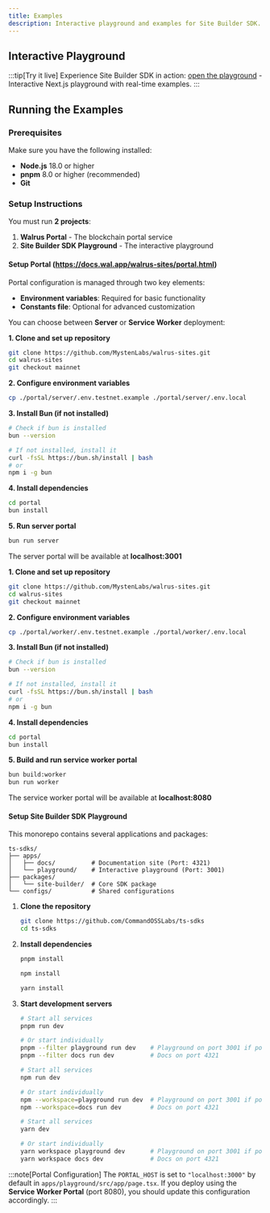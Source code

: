 ```yaml
---
title: Examples
description: Interactive playground and examples for Site Builder SDK.
---
```



## Interactive Playground

:::tip[Try it live]
Experience Site Builder SDK in action:
[open the playground](http://localhost:3001) - Interactive Next.js playground with real-time examples.
:::

## Running the Examples

### Prerequisites

Make sure you have the following installed:
- **Node.js** 18.0 or higher
- **pnpm** 8.0 or higher (recommended)
- **Git**

### Setup Instructions

You must run **2 projects**:
1. **Walrus Portal** - The blockchain portal service
2. **Site Builder SDK Playground** - The interactive playground

#### Setup Portal (https://docs.wal.app/walrus-sites/portal.html)

Portal configuration is managed through two key elements:
- **Environment variables**: Required for basic functionality
- **Constants file**: Optional for advanced customization

You can choose between **Server** or **Service Worker** deployment:

<Tabs syncKey="portal-type">
<TabItem label="Server Portal">

**1. Clone and set up repository**
```bash
git clone https://github.com/MystenLabs/walrus-sites.git
cd walrus-sites
git checkout mainnet
```

**2. Configure environment variables**
```bash
cp ./portal/server/.env.testnet.example ./portal/server/.env.local
```

**3. Install Bun (if not installed)**
```bash
# Check if bun is installed
bun --version

# If not installed, install it
curl -fsSL https://bun.sh/install | bash
# or
npm i -g bun
```

**4. Install dependencies**
```bash
cd portal
bun install
```

**5. Run server portal**
```bash
bun run server
```

The server portal will be available at **localhost:3001**

</TabItem>
<TabItem label="Service Worker Portal">

**1. Clone and set up repository**
```bash
git clone https://github.com/MystenLabs/walrus-sites.git
cd walrus-sites
git checkout mainnet
```

**2. Configure environment variables**
```bash
cp ./portal/worker/.env.testnet.example ./portal/worker/.env.local
```

**3. Install Bun (if not installed)**
```bash
# Check if bun is installed
bun --version

# If not installed, install it
curl -fsSL https://bun.sh/install | bash
# or
npm i -g bun
```

**4. Install dependencies**
```bash
cd portal
bun install
```

**5. Build and run service worker portal**
```bash
bun build:worker
bun run worker
```

The service worker portal will be available at **localhost:8080**

</TabItem>
</Tabs>

#### Setup Site Builder SDK Playground

This monorepo contains several applications and packages:

```
ts-sdks/
├── apps/
│   ├── docs/          # Documentation site (Port: 4321)
│   └── playground/    # Interactive playground (Port: 3001)
├── packages/
│   └── site-builder/  # Core SDK package
└── configs/           # Shared configurations
```

1. **Clone the repository**
   ```bash
   git clone https://github.com/CommandOSSLabs/ts-sdks
   cd ts-sdks
   ```

2. **Install dependencies**
   <Tabs syncKey="pkg">
   <TabItem label="pnpm">
   
   ```bash
   pnpm install
   ```
   
   </TabItem>
   <TabItem label="npm">
   
   ```bash
   npm install
   ```
   
   </TabItem>
   <TabItem label="yarn">
   
   ```bash
   yarn install
   ```
   
   </TabItem>
   </Tabs>

3. **Start development servers**
   <Tabs syncKey="pkg">
   <TabItem label="pnpm">
   
   ```bash
   # Start all services
   pnpm run dev
   
   # Or start individually
   pnpm --filter playground run dev    # Playground on port 3001 if portal is running first, otherwise port 3000
   pnpm --filter docs run dev          # Docs on port 4321
   ```
   
   </TabItem>
   <TabItem label="npm">
   
   ```bash
   # Start all services
   npm run dev
   
   # Or start individually
   npm --workspace=playground run dev  # Playground on port 3001 if portal is running first, otherwise port 3000
   npm --workspace=docs run dev        # Docs on port 4321
   ```
   
   </TabItem>
   <TabItem label="yarn">
   
   ```bash
   # Start all services
   yarn dev
   
   # Or start individually
   yarn workspace playground dev       # Playground on port 3001 if portal is running first, otherwise port 3000
   yarn workspace docs dev             # Docs on port 4321
   ```
   
   </TabItem>
   </Tabs>

:::note[Portal Configuration]
The `PORTAL_HOST` is set to `"localhost:3000"` by default in `apps/playground/src/app/page.tsx`. If you deploy using the **Service Worker Portal** (port 8080), you should update this configuration accordingly.
:::
